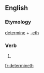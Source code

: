 ==English==

===Etymology===
[[determine]] + [[-eth]]

===Verb===
{{en-verb form}}

# {{archaic third-person singular of|determine}}

[[fr:determineth]]
